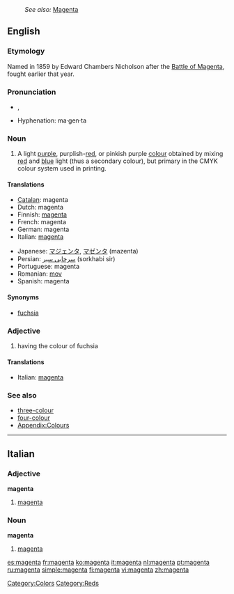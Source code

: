 {{wikipedia}}
: ''See also:'' [[Magenta]]
==English==

===Etymology===
Named in 1859 by Edward Chambers Nicholson after the [[w:Battle of Magenta|Battle of Magenta]], fought earlier that year.

===Pronunciation===
* {{a|GenAm}} {{IPA|/məˈʤɛntə/}}, {{SAMPA|/m@"dZEnt@/}}
* Hyphenation: ma·gen·ta

===Noun===
{{en-noun}}

# A light [[purple]], purplish-[[red]], or pinkish purple [[colour]] obtained by mixing [[red]] and [[blue]] light (thus a secondary colour), but primary in the CMYK colour system used in printing.
#: {{color panel|web color magenta (additive magenta)|FF00FF|example=no}}
#: {{color panel|printer's magenta (subtractive magenta)|FF0090|example=no}}
#: {{color panel|prismacolor magenta (orginal magenta)|CA1F7B|example=no}}

====Translations====
{{trans-top|colour}}
* [[Catalan]]: magenta
* Dutch: magenta
* Finnish: [[magenta]]
* French: magenta
* German: magenta
* Italian: [[#Italian|magenta]]
{{trans-mid}}
* Japanese: [[マジェンタ]], [[マゼンタ]] (mazenta)
* Persian: [[سرخابی سیر]] (sorkhabi sir)
* Portuguese: magenta
* Romanian: [[mov]]
* Spanish: magenta
{{trans-bottom}}

====Synonyms====
* [[fuchsia]]

===Adjective===
{{en-adj}}

# having the colour of fuchsia

====Translations====
{{trans-top|colour}}
* Italian: [[#Italian|magenta]]
{{trans-mid}}
{{trans-bottom}}

===See also===
* [[three-colour]]
* [[four-colour]]
* [[Appendix:Colours]]

[[Category:Colors]]
[[Category:Reds]]

----

==Italian==

===Adjective===
'''magenta''' {{inv}}

# [[#English|magenta]]

===Noun===
'''magenta''' {{m}} {{inv}}

# [[#English|magenta]]

[[es:magenta]]
[[fr:magenta]]
[[ko:magenta]]
[[it:magenta]]
[[nl:magenta]]
[[pt:magenta]]
[[ru:magenta]]
[[simple:magenta]]
[[fi:magenta]]
[[vi:magenta]]
[[zh:magenta]]